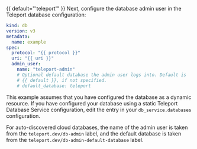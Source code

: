 {{ default="'teleport'" }}
Next, configure the database admin user in the Teleport database configuration:

```yaml
kind: db
version: v3
metadata:
  name: example
spec:
  protocol: "{{ protocol }}"
  uri: "{{ uri }}"
  admin_user:
    name: "teleport-admin"
    # Optional default database the admin user logs into. Default is
    # {{ default }}, if not specified.
    # default_database: teleport
```

This example assumes that you have configured the database as a dynamic
resource. If you have configured your database using a static Teleport Database
Service configuration, edit the entry in your `db_service.databases`
configuration.

For auto-discovered cloud databases, the name of the admin user is taken from
the `teleport.dev/db-admin` label, and the default database is taken from the
`teleport.dev/db-admin-default-database` label.
